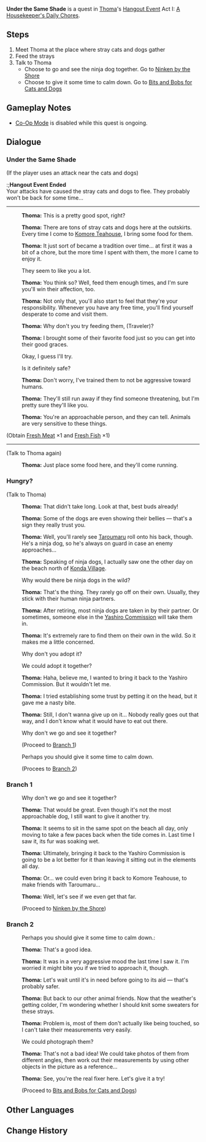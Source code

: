 {{Quest Infobox
|id            = 
|type          = Story
|group         = Hangout Event
|chapter       = Thoma
|actNum        = I
|act           = A Housekeeper's Daily Chores
|startLocation = [[Narukami Island]], [[Inazuma]]
|region        = Inazuma
|area          = Narukami Island
|requirement   = 
|prev          = Host's Invitation
|next          = Ninken by the Shore
|next2         = Bits and Bobs for Cats and Dogs
|characters    = Thoma; Traveler
|voiced        = yes
}}
'''Under the Same Shade''' is a quest in [[Thoma]]'s [[Hangout Event]] Act I: [[A Housekeeper's Daily Chores]].

==Steps==
# Meet Thoma at the place where stray cats and dogs gather
# Feed the strays
# Talk to Thoma
#*Choose to go and see the ninja dog together. Go to [[Ninken by the Shore]]
#*Choose to give it some time to calm down. Go to [[Bits and Bobs for Cats and Dogs]]

==Gameplay Notes==
*[[Co-Op Mode]] is disabled while this quest is ongoing.

==Dialogue==
{{Quest Description|There are many stray cats and dogs gathered under the sakura tree that [[Thoma]] saw.}}
===Under the Same Shade===
{{Dialogue start}}
;(If the player uses an attack near the cats and dogs)
:;'''Hangout Event Ended'''<br />Your attacks have caused the stray cats and dogs to flee. They probably won't be back for some time...
----
:{{A|vo tmcop001 1911601 thoma 01.ogg}} '''Thoma:''' This is a pretty good spot, right?
:{{A|vo tmcop001 1911601 thoma 02.ogg}} '''Thoma:''' There are tons of stray cats and dogs here at the outskirts. Every time I come to [[Komore Teahouse]], I bring some food for them.
:{{A|vo tmcop001 1911601 thoma 03.ogg}} '''Thoma:''' It just sort of became a tradition over time... at first it was a bit of a chore, but the more time I spent with them, the more I came to enjoy it.
:{{DIcon}} They seem to like you a lot.
:{{A|vo tmcop001 1911601 thoma 04.ogg}} '''Thoma:''' You think so? Well, feed them enough times, and I'm sure you'll win their affection, too.
:{{A|vo tmcop001 1911601 thoma 05.ogg}} '''Thoma:''' Not only that, you'll also start to feel that they're your responsibility. Whenever you have any free time, you'll find yourself desperate to come and visit them.
:{{A|vo tmcop001 1911601 thoma 06.ogg}} '''Thoma:''' Why don't you try feeding them, (Traveler)?
:{{A|vo tmcop001 1911601 thoma 07.ogg}} '''Thoma:''' I brought some of their favorite food just so you can get into their good graces.
:{{DIcon}} Okay, I guess I'll try.
:{{DIcon}} Is it definitely safe?
:{{A|vo tmcop001 1911601 thoma 08.ogg}} '''Thoma:''' Don't worry, I've trained them to not be aggressive toward humans.
:{{A|vo tmcop001 1911601 thoma 09.ogg}} '''Thoma:''' They'll still run away if they find someone threatening, but I'm pretty sure they'll like you.
:{{A|vo tmcop001 1911601 thoma 10.ogg}} '''Thoma:''' You're an approachable person, and they can tell. Animals are very sensitive to these things.
;(Obtain [[Fresh Meat]] ×1 and [[Fresh Fish (Thoma)|Fresh Fish]] ×1)
----
;(Talk to Thoma again)
:{{A|vo tmcop001 1911601 thoma 11.ogg}} '''Thoma:''' Just place some food here, and they'll come running.
{{Dialogue end}}

===Hungry?===
{{Dialogue start}}
;(Talk to Thoma)
:{{A|vo tmcop001 1911602 thoma 01.ogg}} '''Thoma:''' That didn't take long. Look at that, best buds already!
:{{A|vo tmcop001 1911602 thoma 02.ogg}} '''Thoma:''' Some of the dogs are even showing their bellies &mdash; that's a sign they really trust you.
:{{A|vo tmcop001 1911602 thoma 03.ogg}} '''Thoma:''' Well, you'll rarely see [[Taroumaru]] roll onto his back, though. He's a ninja dog, so he's always on guard in case an enemy approaches...
:{{A|vo tmcop001 1911602 thoma 04.ogg}} '''Thoma:''' Speaking of ninja dogs, I actually saw one the other day on the beach north of [[Konda Village]].
:{{DIcon}} Why would there be ninja dogs in the wild?
:{{A|vo tmcop001 1911602 thoma 05.ogg}} '''Thoma:''' That's the thing. They rarely go off on their own. Usually, they stick with their human ninja partners.
:{{A|vo tmcop001 1911602 thoma 06.ogg}} '''Thoma:''' After retiring, most ninja dogs are taken in by their partner. Or sometimes, someone else in the [[Yashiro Commission]] will take them in.
:{{A|vo tmcop001 1911602 thoma 07.ogg}} '''Thoma:''' It's extremely rare to find them on their own in the wild. So it makes me a little concerned.
:{{DIcon}} Why don't you adopt it?
:{{DIcon}} We could adopt it together?
:{{A|vo tmcop001 1911602 thoma 08.ogg}} '''Thoma:''' Haha, believe me, I wanted to bring it back to the Yashiro Commission. But it wouldn't let me.
:{{A|vo tmcop001 1911602 thoma 09.ogg}} '''Thoma:''' I tried establishing some trust by petting it on the head, but it gave me a nasty bite.
:{{A|vo tmcop001 1911602 thoma 10.ogg}} '''Thoma:''' Still, I don't wanna give up on it... Nobody really goes out that way, and I don't know what it would have to eat out there.
:{{DIcon}} Why don't we go and see it together?
:;(Proceed to [[#Branch 1|Branch 1]])
:{{DIcon}} Perhaps you should give it some time to calm down.
:;(Procees to [[#Branch 2|Branch 2]])
{{Dialogue end}}

===Branch 1===
{{Dialogue start}}
:{{DIcon}} Why don't we go and see it together?
:{{A|vo tmcop001 1911602 thoma 18.ogg}} '''Thoma:''' That would be great. Even though it's not the most approachable dog, I still want to give it another try.
:{{A|vo tmcop001 1911602 thoma 19.ogg}} '''Thoma:''' It seems to sit in the same spot on the beach all day, only moving to take a few paces back when the tide comes in. Last time I saw it, its fur was soaking wet.
:{{A|vo tmcop001 1911602 thoma 20.ogg}} '''Thoma:''' Ultimately, bringing it back to the Yashiro Commission is going to be a lot better for it than leaving it sitting out in the elements all day.
:{{A|vo tmcop001 1911602 thoma 21.ogg}} '''Thoma:''' Or... we could even bring it back to Komore Teahouse, to make friends with Taroumaru...
:{{A|vo tmcop001 1911602 thoma 22.ogg}} '''Thoma:''' Well, let's see if we even get that far.
:;(Proceed to [[Ninken by the Shore]])
{{Dialogue end}}

===Branch 2===
{{Dialogue start}}
:{{DIcon}} Perhaps you should give it some time to calm down.:
:{{A|vo tmcop001 1911602 thoma 11.ogg}} '''Thoma:''' That's a good idea.
:{{A|vo tmcop001 1911602 thoma 12.ogg}} '''Thoma:''' It was in a very aggressive mood the last time I saw it. I'm worried it might bite you if we tried to approach it, though.
:{{A|vo tmcop001 1911602 thoma 13.ogg}} '''Thoma:''' Let's wait until it's in need before going to its aid &mdash; that's probably safer.
:{{A|vo tmcop001 1911602 thoma 14.ogg}} '''Thoma:''' But back to our other animal friends. Now that the weather's getting colder, I'm wondering whether I should knit some sweaters for these strays.
:{{A|vo tmcop001 1911602 thoma 15.ogg}} '''Thoma:''' Problem is, most of them don't actually like being touched, so I can't take their measurements very easily.
:{{DIcon}} We could photograph them?
:{{A|vo tmcop001 1911602 thoma 16.ogg}} '''Thoma:''' That's not a bad idea! We could take photos of them from different angles, then work out their measurements by using other objects in the picture as a reference...
:{{A|vo tmcop001 1911602 thoma 17.ogg}} '''Thoma:''' See, you're the real fixer here. Let's give it a try!
:;(Proceed to [[Bits and Bobs for Cats and Dogs]])
{{Dialogue end}}

==Other Languages==
{{Other Languages
|en      = Under the Same Shade
|zhs     = 在同一片树荫下
|zhs_rm  = Zài Tóng Yīpiàn Shùyīn Xià
|zht     = 在同一片樹蔭下
|zht_rm  = Zài Tóng Yīpiàn Shùyīn Xià
|zh_tl   = Under the Same Tree Shade
|ja      = 同じ木陰の下で
|ja_rm   = Onaji Kokage no Shita de{{Assumed}}
|ja_tl   = Under the Same Tree Shade
|ko      = 같은 그늘 아래
|ko_rm   = Gateun Geuneul Arae
|ko_tl   = Under the Same Shade
|es      = Bajo una misma sombra
|es_tl   = Under the Same Shade
|fr      = Sous la même ombre
|fr_tl   = Under the Same Shade
|ru      = В тени одного дерева
|ru_tl   = Under the Shade of the Same Tree
|th      = ใต้ร่มไม้เดียวกัน
|th_rm   = 
|th_tl   = 
|vi      = Dưới Cùng Bóng Cây
|vi_tl   = 
|de      = Unter dem gleichen Schatten
|de_tl   = Under the Same Shade
|id      = Di Bawah Pohon yang Sama
|id_tl   = Under the Same Tree
|pt      = Sob a sombra da mesma árvore
|pt_tl   = Under the Shadow of the Same Tree
|tr      = Aynı Gölgenin Altında
|tr_tl   = 
|it      = Sotto la stessa ombra
|it_tl   = 
}}

==Change History==
{{Change History|2.2}}